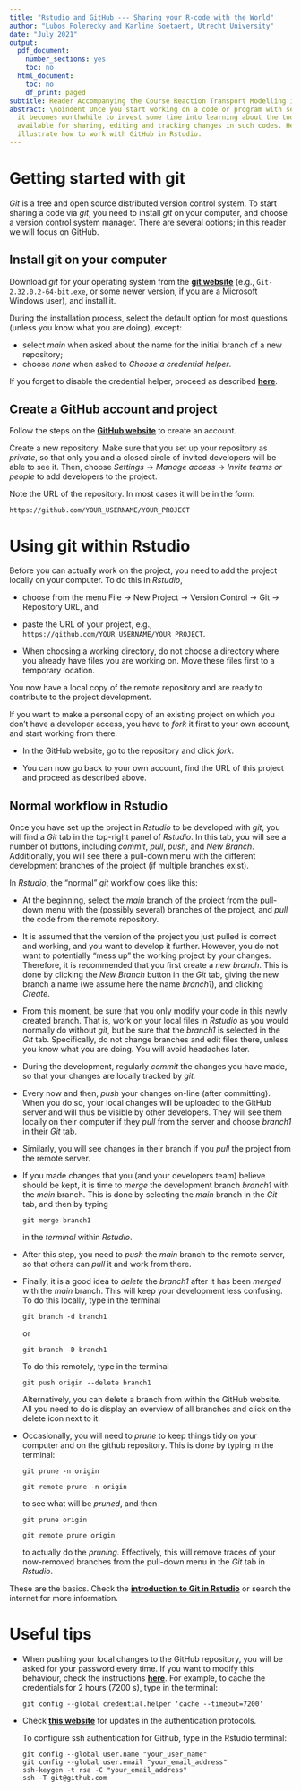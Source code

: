 ```yaml
---
title: "Rstudio and GitHub --- Sharing your R-code with the World"
author: "Lubos Polerecky and Karline Soetaert, Utrecht University"
date: "July 2021"
output:
  pdf_document:
    number_sections: yes
    toc: no
  html_document:
    toc: no
    df_print: paged
subtitle: Reader Accompanying the Course Reaction Transport Modelling in the Hydrosphere
abstract: \noindent Once you start working on a code or program with several people,
  it becomes worthwhile to invest some time into learning about the tools that are
  available for sharing, editing and tracking changes in such codes. Here, we briefly
  illustrate how to work with GitHub in Rstudio.
---
```


# Getting started with git

*Git* is a free and open source distributed version control system.  To start sharing a code via *git*, you need to install *git* on your computer, and choose a version control system manager. There are several options; in this reader we will focus on GitHub.

## Install git on your computer

Download *git* for your operating system from the [__git website__](https://git-scm.com/downloads) (e.g., ``Git-2.32.0.2-64-bit.exe``, or some newer version, if you are a Microsoft Windows user), and install it. 

During the installation process, select the default option for most questions (unless you know what you are doing), except:

  - select *main* when asked about the name for the initial branch of a new repository;
  - choose *none* when asked to *Choose a credential helper*.
  
If you forget to disable the credential helper, proceed as described [__here__](https://stackoverflow.com/questions/37182847/how-to-disable-git-credential-manager-for-windows).
  
## Create a GitHub account and project

Follow the steps on the [__GitHub website__](https://github.com/) to create an account.

Create a new repository. Make sure that you set up your repository as *private*, so that only you and a closed circle of invited developers will be able to see it. Then, choose *Settings* $\rightarrow$ *Manage access* $\rightarrow$ *Invite teams or people* to add developers to the project. 

Note the URL of the repository. In most cases it will be in the form:

``https://github.com/YOUR_USERNAME/YOUR_PROJECT``

# Using git within Rstudio

Before you can actually work on the project, you need to add the project locally on your computer. To do this in *Rstudio*, 

* choose from the menu File $\rightarrow$ New Project $\rightarrow$ Version Control $\rightarrow$ Git $\rightarrow$ Repository URL, and

* paste the URL of your project, e.g., ``https://github.com/YOUR_USERNAME/YOUR_PROJECT``.

* When choosing a working directory, do not choose a directory where you already have files you are working on. Move these files first to a temporary location.

You now have a local copy of the remote repository and are ready to contribute to the project development.

If you want to make a personal copy of an existing project on which you don't have a developer access, you have to *fork* it first to your own account, and start working from there. 

* In the GitHub website, go to the repository and click *fork*.

* You can now go back to your own account, find the URL of this project and proceed as described above.

## Normal workflow in Rstudio

Once you have set up the project in *Rstudio* to be developed with *git*, you will find a *Git* tab in the top-right panel of *Rstudio*. In this tab, you will see a number of buttons, including *commit*, *pull*, *push*, and *New Branch*. Additionally, you will see there a pull-down menu with the different development branches of the project (if multiple branches exist). 

In *Rstudio*, the "normal" *git* workflow goes like this:

- At the beginning, select the *main* branch of the project from the pull-down menu with the (possibly several) branches of the project, and *pull* the code from the remote repository.

- It is assumed that the version of the project you just pulled is correct and working, and you want to develop it further. However, you do not want to potentially "mess up" the working project by your changes. Therefore, it is recommended that you first create a *new branch*. This is done by clicking the *New Branch* button in the *Git* tab, giving the new branch a name (we assume here the name *branch1*), and clicking *Create*.

- From this moment, be sure that you only modify your code in this newly created branch. That is, work on your local files in *Rstudio* as you would normally do without *git*, but be sure that the *branch1* is selected in the *Git* tab. Specifically, do not change branches and edit files there, unless you know what you are doing. You will avoid headaches later.

- During the development, regularly *commit* the changes you have made, so that your changes are locally tracked by *git.*

- Every now and then, *push* your changes on-line (after committing). When you do so, your local changes will be uploaded to the GitHub server and will thus be visible by other developers. They will see them locally on their computer if they *pull* from the server and choose *branch1* in their *Git* tab.

- Similarly, you will see changes in their branch if you *pull* the project from the remote server.

- If you made changes that you (and your developers team) believe should be kept, it is time to *merge* the development branch *branch1* with the *main* branch. This is done by selecting the *main* branch in the *Git* tab, and then by typing 

  ``git merge branch1``

  in the *terminal* within *Rstudio*.\footnote{You can find the terminal in the lower-left tab of \emph{Rstudio}. Do not confuse the terminal with the R-console.}

- After this step, you need to *push* the *main* branch to the remote server, so that others can *pull* it and work from there.

- Finally, it is a good idea to *delete* the *branch1* after it has been *merged* with the *main* branch. This will keep your development less confusing. To do this locally, type in the terminal

  ``git branch -d branch1``

  or 

  ``git branch -D branch1``
  
  To do this remotely, type in the terminal
  
  ``git push origin --delete branch1``
  
  Alternatively, you can delete a branch from within the GitHub website. All you need to do is display an overview of all branches and click on the delete icon next to it.

- Occasionally, you will need to *prune* to keep things tidy on your computer and on the github repository. This is done by typing in the terminal:

  ``git prune -n origin``
  
  ``git remote prune -n origin``
  
  to see what will be *pruned*, and then
  
  ``git prune origin``
  
  ``git remote prune origin``

  to actually do the *pruning*. Effectively, this will remove traces of your now-removed branches from the pull-down menu in the *Git* tab in *Rstudio*.

These are the basics. Check the [__introduction to Git in Rstudio__](https://r-bio.github.io/intro-git-rstudio/) or search the internet for more information.

# Useful tips

* When pushing your local changes to the GitHub repository, you will be asked for your password every time. If you want to modify this behaviour, check the instructions [__here__](https://docs.github.com/en/get-started/getting-started-with-git/caching-your-github-credentials-in-git). For example, to cache the credentials for 2 hours (7200 s), type in the terminal:

  ``git config --global credential.helper 'cache --timeout=7200'``

* Check [__this website__](https://github.blog/2020-12-15-token-authentication-requirements-for-git-operations/) for updates in the authentication protocols.

  To configure ssh authentication for Github, type in the Rstudio terminal:
```
git config --global user.name "your_user_name"
git config --global user.email "your_email_address"
ssh-keygen -t rsa -C "your_email_address"
ssh -T git@github.com
```
